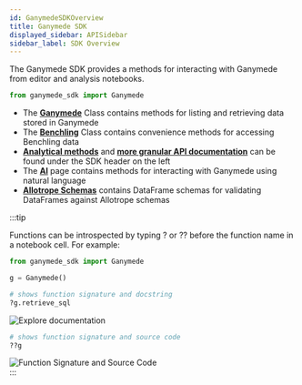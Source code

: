 ```yaml
---
id: GanymedeSDKOverview
title: Ganymede SDK
displayed_sidebar: APISidebar
sidebar_label: SDK Overview
---
```



The Ganymede SDK provides a methods for interacting with Ganymede from editor and analysis notebooks.

```python
from ganymede_sdk import Ganymede
```

- The [**Ganymede**](./GanymedeClass.mdx) Class contains methods for listing and retrieving data stored in Ganymede
- The [**Benchling**](./Benchling.mdx) Class contains convenience methods for accessing Benchling data
- [**Analytical methods**](./markdowns/fcs.md) and [**more granular API documentation**](./markdowns/benchling.benchling.md) can be found under the SDK header on the left
- The [**AI**](./AI) page contains methods for interacting with Ganymede using natural language
- [**Allotrope Schemas**](./markdowns/allotrope_schema.md) contains DataFrame schemas for validating DataFrames against Allotrope schemas

:::tip

Functions can be introspected by typing ? or ?? before the function name in a notebook cell.  For example:

```python
from ganymede_sdk import Ganymede

g = Ganymede()

# shows function signature and docstring 
?g.retrieve_sql
```

<div style={{textAlign: 'center'}}>
  <img alt="Explore documentation" 
       src="https://ganymede-bio.mo.cloudinary.net/apiServer/Example_Function_Docstring20230712.png"
       />
</div>


```python
# shows function signature and source code
??g
```

<div style={{textAlign: 'center'}}>
  <img alt="Function Signature and Source Code" 
       src="https://ganymede-bio.mo.cloudinary.net/apiServer/ObjectSourceCode_20240606.png"
       />
</div>
:::